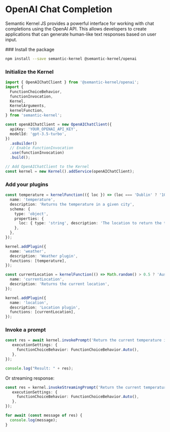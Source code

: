 
# OpenAI Chat Completion

Semantic Kernel JS provides a powerful interface for working with chat completions using the OpenAI API. This allows developers to create applications that can generate human-like text responses based on user input.


<Steps>
### Install the package
 
```bash
npm install --save semantic-kernel @semantic-kernel/openai
```
 
### Initialize the Kernel

```typescript
import { OpenAIChatClient } from '@semantic-kernel/openai';
import {
  FunctionChoiceBehavior,
  functionInvocation,
  Kernel,
  KernelArguments,
  kernelFunction,
} from 'semantic-kernel';

const openAIChatClient = new OpenAIChatClient({
  apiKey: 'YOUR_OPENAI_API_KEY',
  modelId: 'gpt-3.5-turbo',
})
  .asBuilder()
  // Enable FunctionInvocation
  .use(functionInvocation)
  .build();

// Add OpenAIChatClient to the Kernel
const kernel = new Kernel().addService(openAIChatClient);
```

### Add your plugins

```typescript
const temperature = kernelFunction(({ loc }) => (loc === 'Dublin' ? '10' : '24'), {
  name: 'temperature',
  description: 'Returns the temperature in a given city',
  schema: {
    type: 'object',
    properties: {
      loc: { type: 'string', description: 'The location to return the temperature for' },
    },
  },
});

kernel.addPlugin({
  name: 'weather',
  description: 'Weather plugin',
  functions: [temperature],
});

const currentLocation = kernelFunction(() => Math.random() > 0.5 ? 'Austin' : 'Dublin', {
  name: 'currentLocation',
  description: 'Returns the current location',
});

kernel.addPlugin({
  name: 'location',
  description: 'Location plugin',
  functions: [currentLocation],
});
```

### Invoke a prompt

```typescript
const res = await kernel.invokePrompt('Return the current temperature in my exact location. Do not ask me for my location.', {
   executionSettings: {
     functionChoiceBehavior: FunctionChoiceBehavior.Auto(),
   },
});

console.log("Result: " + res);
```

Or streaming response:

```typescript
const res = kernel.invokeStreamingPrompt('Return the current temperature in my exact location. Do not ask me for my location.', {
   executionSettings: {
     functionChoiceBehavior: FunctionChoiceBehavior.Auto(),
   },
});

for await (const message of res) {
  console.log(message);
}
```

</Steps>

